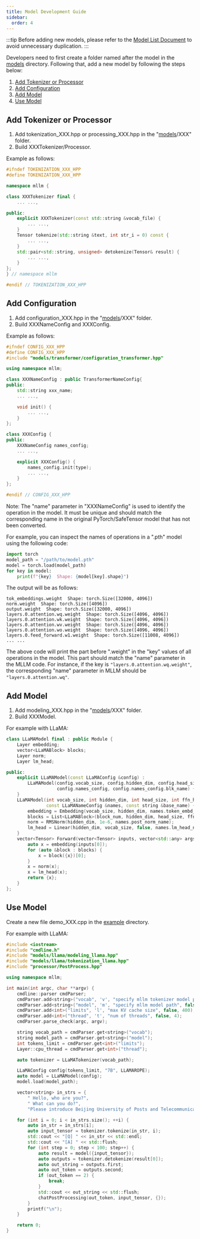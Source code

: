 ---
title: Model Development Guide
sidebar:
  order: 4
---


:::tip
Before adding new models, please refer to the [Model List Document](/roadmap/roadmap/#more-models) to avoid unnecessary duplication.
:::

Developers need to first create a folder named after the model in the [models](https://github.com/UbiquitousLearning/mllm/tree/main/src/models) directory. 
Following that, add a new model by following the steps below:
1. [Add Tokenizer or Processor](#Add-a-New-Tokenizer)
2. [Add Configuration](#Add-Configuration)
3. [Add Model](#Add-Model)
4. [Use Model](#Use-Model)

## Add Tokenizer or Processor

1. Add tokenization_XXX.hpp or processing_XXX.hpp in the "[models](https://github.com/UbiquitousLearning/mllm/tree/main/src/models)/XXX" folder.
2. Build XXXTokenizer/Processor.

Example as follows:
```cpp
#ifndef TOKENIZATION_XXX_HPP
#define TOKENIZATION_XXX_HPP

namespace mllm {

class XXXTokenizer final {
    ... ...,

public:
    explicit XXXTokenizer(const std::string &vocab_file) {
        ... ...,
    }
    Tensor tokenize(std::string &text, int str_i = 0) const {
        ... ...,
    }
    std::pair<std::string, unsigned> detokenize(Tensor& result) {
        ... ...,
    }
};
} // namespace mllm

#endif // TOKENIZATION_XXX_HPP
```

## Add Configuration

1. Add configuration_XXX.hpp in the "[models](https://github.com/UbiquitousLearning/mllm/tree/main/src/models)/XXX" folder.
2. Build XXXNameConfig and XXXConfig.

Example as follows:
```cpp
#ifndef CONFIG_XXX_HPP
#define CONFIG_XXX_HPP
#include "models/transformer/configuration_transformer.hpp"

using namespace mllm;

class XXXNameConfig : public TransformerNameConfig{
public:
    std::string xxx_name;
    ... ...,

    void init() {
        ... ...,
    }
};

class XXXConfig {
public:
    XXXNameConfig names_config;
    ... ...,

    explicit XXXConfig() {
        names_config.init(type);
        ... ...,
    }
};

#endif // CONFIG_XXX_HPP
```
Note: The "name" parameter in "XXXNameConfig" is used to identify the operation in the model. It must be unique and should match the corresponding name in the original PyTorch/SafeTensor model that has not been converted. 

For example, you can inspect the names of operations in a ".pth" model using the following code:
```python
import torch
model_path = "/path/to/model.pth"
model = torch.load(model_path)
for key in model:
    print(f"{key}  Shape: {model[key].shape}")

```
The output will be as follows:
```
tok_embeddings.weight  Shape: torch.Size([32000, 4096])
norm.weight  Shape: torch.Size([4096])
output.weight  Shape: torch.Size([32000, 4096])
layers.0.attention.wq.weight  Shape: torch.Size([4096, 4096])
layers.0.attention.wk.weight  Shape: torch.Size([4096, 4096])
layers.0.attention.wv.weight  Shape: torch.Size([4096, 4096])
layers.0.attention.wo.weight  Shape: torch.Size([4096, 4096])
layers.0.feed_forward.w1.weight  Shape: torch.Size([11008, 4096])
... ...
```
The above code will print the part before ".weight" in the "key" values of all operations in the model. 
This part should match the "name" parameter in the MLLM code. For instance, if the key is `"layers.0.attention.wq.weight"`, the corresponding "name" parameter in MLLM should be `"layers.0.attention.wq"`.



## Add Model

1. Add modeling_XXX.hpp in the "[models](https://github.com/UbiquitousLearning/mllm/tree/main/src/models)/XXX" folder.
2. Build XXXModel.

For example with LLaMA:
```cpp
class LLaMAModel final : public Module {
    Layer embedding;
    vector<LLaMABlock> blocks;
    Layer norm;
    Layer lm_head;

public:
    explicit LLaMAModel(const LLaMAConfig &config) :
        LLaMAModel(config.vocab_size, config.hidden_dim, config.head_size, config.ffn_hidden, config.block_num, config.RoPE_type, config.cache_limit,
                   config.names_config, config.names_config.blk_name) {
    }
    LLaMAModel(int vocab_size, int hidden_dim, int head_size, int ffn_hidden, int block_num, RoPEType RoPE_type, int cache_limit,
               const LLaMANameConfig &names, const string &base_name) {
        embedding = Embedding(vocab_size, hidden_dim, names.token_embd_name);
        blocks = List<LLaMABlock>(block_num, hidden_dim, head_size, ffn_hidden, RoPE_type, cache_limit, names, base_name);
        norm = RMSNorm(hidden_dim, 1e-6, names.post_norm_name);
        lm_head = Linear(hidden_dim, vocab_size, false, names.lm_head_name);
    }
    vector<Tensor> Forward(vector<Tensor> inputs, vector<std::any> args) override  {
        auto x = embedding(inputs[0]);
        for (auto &block : blocks) {
            x = block({x})[0];
        }
        x = norm(x);
        x = lm_head(x);
        return {x};
    }
};
```

## Use Model
Create a new file demo_XXX.cpp in the [example](https://github.com/UbiquitousLearning/mllm/tree/main/examples) directory.

For example with LLaMA:

```cpp
#include <iostream>
#include "cmdline.h"
#include "models/llama/modeling_llama.hpp"
#include "models/llama/tokenization_llama.hpp"
#include "processor/PostProcess.hpp"

using namespace mllm;

int main(int argc, char **argv) {
    cmdline::parser cmdParser;
    cmdParser.add<string>("vocab", 'v', "specify mllm tokenizer model path", false, "../vocab/llama_vocab.mllm");
    cmdParser.add<string>("model", 'm', "specify mllm model path", false, "../models/llama-2-7b-chat-q4_k.mllm");
    cmdParser.add<int>("limits", 'l', "max KV cache size", false, 400);
    cmdParser.add<int>("thread", 't', "num of threads", false, 4);
    cmdParser.parse_check(argc, argv);

    string vocab_path = cmdParser.get<string>("vocab");
    string model_path = cmdParser.get<string>("model");
    int tokens_limit = cmdParser.get<int>("limits");
    Layer::cpu_thread = cmdParser.get<int>("thread");

    auto tokenizer = LLaMATokenizer(vocab_path);

    LLaMAConfig config(tokens_limit, "7B", LLAMAROPE);
    auto model = LLaMAModel(config);
    model.load(model_path);

    vector<string> in_strs = {
        " Hello, who are you?",
        " What can you do?",
        "Please introduce Beijing University of Posts and Telecommunications."};

    for (int i = 0; i < in_strs.size(); ++i) {
        auto in_str = in_strs[i];
        auto input_tensor = tokenizer.tokenize(in_str, i);
        std::cout << "[Q] " << in_str << std::endl;
        std::cout << "[A] " << std::flush;
        for (int step = 0; step < 100; step++) {
            auto result = model({input_tensor});
            auto outputs = tokenizer.detokenize(result[0]);
            auto out_string = outputs.first;
            auto out_token = outputs.second;
            if (out_token == 2) {
                break;
            }
            std::cout << out_string << std::flush;
            chatPostProcessing(out_token, input_tensor, {});
        }
        printf("\n");
    }

    return 0;
}

```
